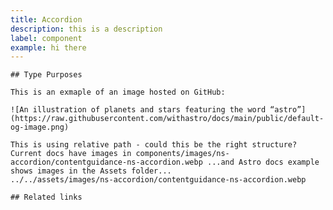 ```yaml
---
title: Accordion
description: this is a description
label: component
example: hi there
---
```



<Wrapper name="ns-accordion" >

    ## Type Purposes

    This is an exmaple of an image hosted on GitHub:

    ![An illustration of planets and stars featuring the word “astro”](https://raw.githubusercontent.com/withastro/docs/main/public/default-og-image.png)

    This is using relative path - could this be the right structure? Current docs have images in components/images/ns-accordion/contentguidance-ns-accordion.webp ...and Astro docs example shows images in the Assets folder...
    ../../assets/images/ns-accordion/contentguidance-ns-accordion.webp

    ## Related links

</Wrapper>
